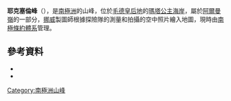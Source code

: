 {{coord|72|0|S|2|33|W|source:GNIS|display=title}}

'''耶克塞倫峰'''（{{lang-nn|Jekselen}}），是[[南極洲|南極洲]]的山峰，位於[[毛德皇后地|毛德皇后地]]的[[瑪塔公主海岸|瑪塔公主海岸]]，屬於[[阿爾曼嶺|阿爾曼嶺]]的一部分，[[挪威|挪威]]製圖師根據探險隊的測量和拍攝的空中照片繪入地圖，現時由[[南極條約體系|南極條約體系]]管理。

==參考資料==
*{{cite gnis | type = antarid | id = 7517| name = Jekselen Peak | accessdate = 2012-07-23}}
*{{usgs-gazetteer|id=7517}}

{{Antarctica-geo-stub}}
[[Category:南極洲山峰|Category:南極洲山峰]]
